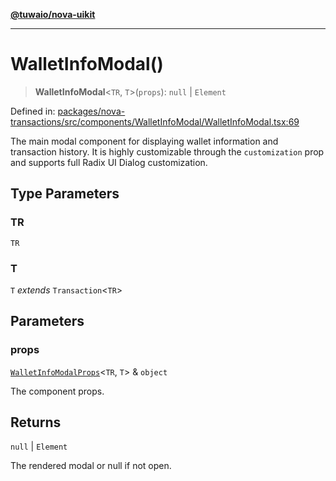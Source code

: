 [**@tuwaio/nova-uikit**](../../../README.md)

***

# WalletInfoModal()

> **WalletInfoModal**\<`TR`, `T`\>(`props`): `null` \| `Element`

Defined in: [packages/nova-transactions/src/components/WalletInfoModal/WalletInfoModal.tsx:69](https://github.com/TuwaIO/nova-uikit/blob/6c97c381f0e2c0df922ab158d0d6a629378a1956/packages/nova-transactions/src/components/WalletInfoModal/WalletInfoModal.tsx#L69)

The main modal component for displaying wallet information and transaction history.
It is highly customizable through the `customization` prop and supports full Radix UI Dialog customization.

## Type Parameters

### TR

`TR`

### T

`T` *extends* `Transaction`\<`TR`\>

## Parameters

### props

[`WalletInfoModalProps`](../interfaces/WalletInfoModalProps.md)\<`TR`, `T`\> & `object`

The component props.

## Returns

`null` \| `Element`

The rendered modal or null if not open.
